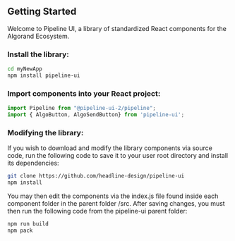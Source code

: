 ## Getting Started

Welcome to Pipeline UI, a library of standardized React components for the Algorand Ecosystem.

### Install the library:

```bash
cd myNewApp
npm install pipeline-ui
```
### Import components into your React project:

```jsx
import Pipeline from "@pipeline-ui-2/pipeline";
import { AlgoButton, AlgoSendButton} from 'pipeline-ui';
```

### Modifying the library:

If you wish to download and modify the library components via source code, run the following code to save it to your user root directory and install its dependencies:
```bash
git clone https://github.com/headline-design/pipeline-ui
npm install
```

You may then edit the components via the index.js file found inside each component folder in the parent folder /src. After saving changes, you must then run the following code from the pipeline-ui parent folder:
```bash
npm run build
npm pack
```